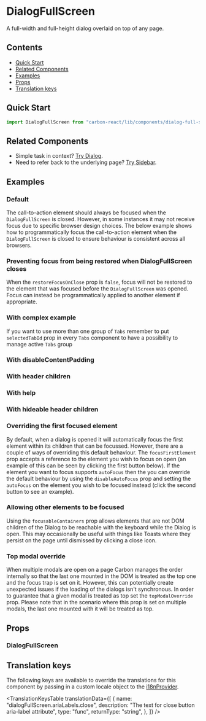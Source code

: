 

<Meta of={DialogFullScreenStories} />

# DialogFullScreen

A full-width and full-height dialog overlaid on top of any page.

## Contents

- [Quick Start](#quick-start)
- [Related Components](#related-components)
- [Examples](#examples)
- [Props](#props)
- [Translation keys](#translation-keys)

## Quick Start

```javascript
import DialogFullScreen from "carbon-react/lib/components/dialog-full-screen";
```

## Related Components

- Simple task in context? [Try Dialog](../?path=/docs/dialog--docs).
- Need to refer back to the underlying page? [Try Sidebar](../?path=/docs/sidebar--docs).

## Examples

### Default

The call-to-action element should always be focused when the `DialogFullScreen` is closed. However, in some instances it may not receive focus
due to specific browser design choices. The below example shows how to programmatically focus the call-to-action element when the `DialogFullScreen` is closed
to ensure behaviour is consistent across all browsers.

<Canvas of={DialogFullScreenStories.Default} />

### Preventing focus from being restored when DialogFullScreen closes

When the `restoreFocusOnClose` prop is `false`, focus will not be restored to the element that was focused before the `DialogFullScreen` was opened.
Focus can instead be programmatically applied to another element if appropriate. 

<Canvas of={DialogFullScreenStories.RestoreFocusOnCloseStory} />

### With complex example

If you want to use more than one group of `Tabs` remember to put `selectedTabId` prop in every `Tabs` component
to have a possibility to manage active `Tabs` group

<Canvas of={DialogFullScreenStories.WithComplexExample} />

### With disableContentPadding

<Canvas of={DialogFullScreenStories.WithDisableContentPadding} />

### With header children

<Canvas of={DialogFullScreenStories.WithHeaderChildren} />

### With help

<Canvas of={DialogFullScreenStories.WithHelp} />

### With hideable header children

<Canvas of={DialogFullScreenStories.WithHideableHeaderChildren} />

### Overriding the first focused element

By default, when a dialog is opened it will automatically focus the first element within its children that can be focussed.
However, there are a couple of ways of overriding this default behaviour. The `focusFirstElement` prop accepts a reference
to the element you wish to focus on open (an example of this can be seen by clicking the first button below). If the element
you want to focus supports `autoFocus` then the you can override the default behaviour by using the `disableAutoFocus` prop
and setting the `autoFocus` on the element you wish to be focused instead (click the second button to see an example).

<Canvas of={DialogFullScreenStories.FocusingADifferentFirstElement} />

### Allowing other elements to be focused

Using the `focusableContainers` prop allows elements that are not DOM children of the Dialog to be reachable with the keyboard while the Dialog is open.
This may occasionally be useful with things like Toasts where they persist on the page until dismissed by clicking a close icon.

<Canvas of={DialogFullScreenStories.OtherFocusableContainers} />

### Top modal override

When multiple modals are open on a page Carbon manages the order internally so that the last one mounted in the DOM
is treated as the top one and the focus trap is set on it. However, this can potentially
create unexpected issues if the loading of the dialogs isn't synchronous. In order to guarantee that a given
modal is treated as top set the `topModalOverride` prop. Please note that in the scenario where this prop is
set on multiple modals, the last one mounted with it will be treated as top.

<Canvas of={DialogFullScreenStories.TopModalOverride} />

## Props

### DialogFullScreen

<ArgTypes of={DialogFullScreenStories} />

## Translation keys

The following keys are available to override the translations for this component by passing in a custom locale object to the
[i18nProvider](../?path=/docs/documentation-i18n--docs).

<TranslationKeysTable
  translationData={[
    {
      name: "dialogFullScreen.ariaLabels.close",
      description: "The text for close button aria-label attribute",
      type: "func",
      returnType: "string",
    },
  ]}
/>
